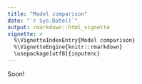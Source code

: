 ```yaml
---
title: "Model comparison"
date: "`r Sys.Date()`"
output: rmarkdown::html_vignette
vignette: >
  %\VignetteIndexEntry{Model comparison}
  %\VignetteEngine{knitr::rmarkdown}
  \usepackage[utf8]{inputenc}
---
```


Soon!
